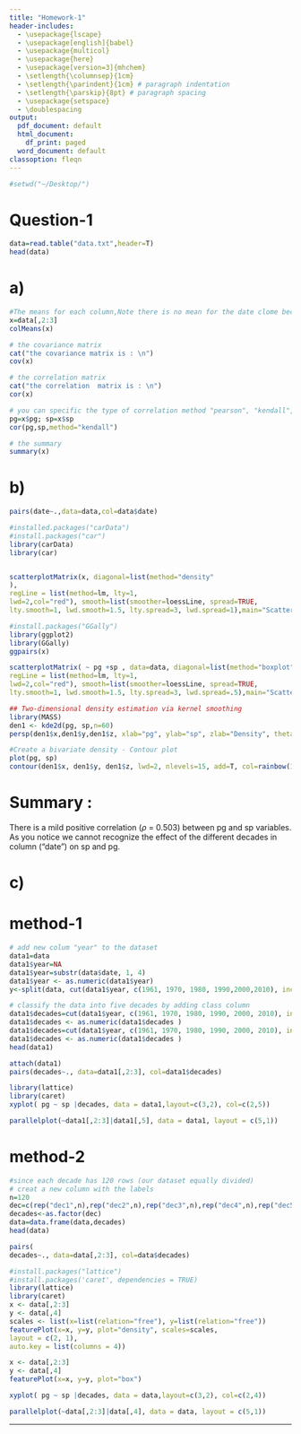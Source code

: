 ```yaml
---
title: "Homework-1"
header-includes:
  - \usepackage{lscape}
  - \usepackage[english]{babel}
  - \usepackage{multicol}
  - \usepackage{here}
  - \usepackage[version=3]{mhchem}
  - \setlength{\columnsep}{1cm}
  - \setlength{\parindent}{1cm} # paragraph indentation
  - \setlength{\parskip}{8pt} # paragraph spacing
  - \usepackage{setspace}
  - \doublespacing
output:
  pdf_document: default
  html_document:
    df_print: paged
  word_document: default
classoption: fleqn
---
```


```r
#setwd("~/Desktop/")
```

# Question-1

```r
data=read.table("data.txt",header=T)
head(data)
```

# a)
```r
#The means for each column,Note there is no mean for the date clome because it is not numerical column 
x=data[,2:3]
colMeans(x)
```


```r
# the covariance matrix
cat("the covariance matrix is : \n")
cov(x)
```

```r
# the correlation matrix
cat("the correlation  matrix is : \n")
cor(x)
```


```r
# you can specific the type of correlation method "pearson", "kendall", "spearman"
pg=x$pg; sp=x$sp
cor(pg,sp,method="kendall")
```


```r
# the summary
summary(x)
```


# b)


```r
pairs(date~.,data=data,col=data$date)
```


```r
#installed.packages("carData")
#install.packages("car")
library(carData)
library(car)


scatterplotMatrix(x, diagonal=list(method="density"
),
regLine = list(method=lm, lty=1,
lwd=2,col="red"), smooth=list(smoother=loessLine, spread=TRUE,
lty.smooth=1, lwd.smooth=1.5, lty.spread=3, lwd.spread=1),main="Scatterplot Matrix")
```



```r
#install.packages("GGally")
library(ggplot2)
library(GGally)
ggpairs(x)
```

```r
scatterplotMatrix( ~ pg +sp , data=data, diagonal=list(method="boxplot" ) ,
regLine = list(method=lm, lty=1,
lwd=2,col="red"), smooth=list(smoother=loessLine, spread=TRUE,
lty.smooth=1, lwd.smooth=1.5, lty.spread=3, lwd.spread=.5),main="Scatterplot Matrix")
```



```r
## Two-dimensional density estimation via kernel smoothing
library(MASS)
den1 <- kde2d(pg, sp,n=60)
persp(den1$x,den1$y,den1$z, xlab="pg", ylab="sp", zlab="Density", theta= 30, col=rainbow(15))
```


```r
#Create a bivariate density - Contour plot
plot(pg, sp)
contour(den1$x, den1$y, den1$z, lwd=2, nlevels=15, add=T, col=rainbow(15))
```




# Summary : 
There is a mild positive correlation ($\rho$ = 0.503) between pg and sp variables. As you notice we cannot recognize the effect  of the different decades in column ("date") on sp and pg. 




# c)

# method-1

```r
# add new colum "year" to the dataset 
data1=data
data1$year=NA
data1$year=substr(data$date, 1, 4)
data1$year <- as.numeric(data1$year)
y<-split(data, cut(data1$year, c(1961, 1970, 1980, 1990,2000,2010), include.lowest=TRUE))
```



```r
# classify the data into five decades by adding class column
data1$decades=cut(data1$year, c(1961, 1970, 1980, 1990, 2000, 2010), include.lowest = TRUE)
data1$decades <- as.numeric(data1$decades )
data1$decades=cut(data1$year, c(1961, 1970, 1980, 1990, 2000, 2010), include.lowest = TRUE)
data1$decades <- as.numeric(data1$decades )
head(data1)
```





```r
attach(data1)
pairs(decades~., data=data1[,2:3], col=data1$decades)
```




```r
library(lattice)
library(caret)
xyplot( pg ~ sp |decades, data = data1,layout=c(3,2), col=c(2,5))
```


```r
parallelplot(~data1[,2:3]|data1[,5], data = data1, layout = c(5,1))
```
# method-2
```r
#since each decade has 120 rows (our dataset equally divided)
# creat a new column with the labels
n=120
dec=c(rep("dec1",n),rep("dec2",n),rep("dec3",n),rep("dec4",n),rep("dec5",n))
decades<-as.factor(dec)
data=data.frame(data,decades)
head(data)
```



```r
pairs(
decades~., data=data[,2:3], col=data$decades)
```



```r
#install.packages("lattice")
#install.packages('caret', dependencies = TRUE)
library(lattice)
library(caret)
x <- data[,2:3]
y <- data[,4]
scales <- list(x=list(relation="free"), y=list(relation="free"))
featurePlot(x=x, y=y, plot="density", scales=scales,
layout = c(2, 1),
auto.key = list(columns = 4))
```

```r
x <- data[,2:3]
y <- data[,4]
featurePlot(x=x, y=y, plot="box")
```

```r
xyplot( pg ~ sp |decades, data = data,layout=c(3,2), col=c(2,4))
```


```r
parallelplot(~data[,2:3]|data[,4], data = data, layout = c(5,1))
```


***********************************************************************************************************************************



